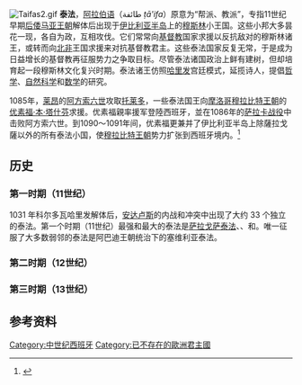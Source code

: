 {{refimprove|time=2015-02-13T04:53:57+00:00}}
[[File:Taifas2.gif|thumb]]
'''泰法'''，[[阿拉伯语|阿拉伯语]]（طائفة ''ṭā'ifa''）原意为“帮派、教派”，专指11世纪早期[[后倭马亚王朝|后倭马亚王朝]]解体后出现于[[伊比利亚半岛|伊比利亚半岛]]上的[[穆斯林|穆斯林]]小王国。这些小邦大多昙花一现，各自为政，互相攻伐。它们常常向[[基督教|基督教]]国家求援以反抗敌对的穆斯林诸王，或转而向[[北非|北非]]王国求援来对抗基督教君主。这些泰法国家反复无常，于是成为日益增长的基督教再征服势力之争取目标。尽管泰法诸国政治上鲜有建树，但却培育起一段穆斯林文化复兴时期。泰法诸王仿照[[哈里发|哈里发]]宫廷模式，延揽诗人，提倡[[哲学|哲学]]、[[自然科学|自然科学]]和[[数学|数学]]的研究。

1085年，[[莱昂|莱昂]]的[[阿方索六世_(莱昂)|阿方索六世]]攻取[[托莱多|托莱多]]，一些泰法国王向[[摩洛哥|摩洛哥]][[穆拉比特王朝|穆拉比特王朝]]的[[优素福·本·塔什芬|优素福·本·塔什芬]]求援。优素福親率援军登陸西班牙，並在1086年的[[萨拉卡战役|萨拉卡战役]]中击败阿方索六世。到1090～1091年间，优素福更兼并了伊比利亚半岛上除薩拉戈薩以外的所有泰法小国，使[[穆拉比特王朝|穆拉比特王朝]]势力扩张到西班牙境内。<ref>{{cite book zh |author=|title=《大不列颠百科全书：国际中文版·第十六卷》|format=M|edition=1 |location=北京 |publisher=中国大百科全书出版社 |date=1999年4月 |pages=404页 |id= ISBN 7-5000-6060-2}}</ref>

== 历史 ==

=== 第一时期（11世纪） ===
1031 年科尔多瓦哈里发解体后，[[安达卢斯|安达卢斯]]的内战和冲突中出现了大约 33 个独立的泰法。第一个时期（11世纪）最强和最大的泰法是[[薩拉戈薩泰法|萨拉戈萨泰法]]、{{link-en|托莱多泰法|Taifa of Seville}}、{{link-en|巴达霍斯泰法|Taifa of Badajoz}}和{{link-en|塞维利亚泰法|Taifa of Seville}}。唯一征服了大多数弱邻的泰法是阿巴迪王朝统治下的塞维利亚泰法。

=== 第二时期（12世纪） ===

=== 第三时期（13世纪） ===

==参考资料==
{{reflist}}
{{西班牙諸王國}}
[[Category:中世纪西班牙|Category:中世纪西班牙]]
[[Category:已不存在的歐洲君主國|Category:已不存在的歐洲君主國]]